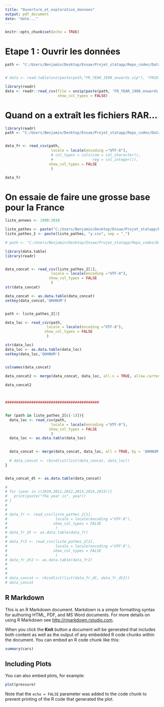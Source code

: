 ```yaml
---
title: "Ouverture_et_exploration_donnees"
output: pdf_document
date: "date..."
---
```


```r
knitr::opts_chunk$set(echo = TRUE)
```
# Etape 1 : Ouvrir les données

```r
path <- "C:/Users/Benjamin/Desktop/Ensae/Projet_statapp/Repo_codes/Data/YearlyFiles_1998_2018"


# data <- read.table(unz(paste(path,"FR_YEAR_1998_onwards.zip"), "FR2018_y.csv"), nrows=10, header=T, quote="\"", sep=",")

library(readr)
data <- readr::read_csv(file = unzip(paste(path, 'FR_YEAR_1998_onwards.zip', sep="/"), "FR2018_y.csv"),
                        show_col_types = FALSE)


```


# Quand on a extraît les fichiers RAR...

```r
library(readr)
path <- "C:/Users/Benjamin/Desktop/Ensae/Projet_statapp/Repo_codes/Data/YearlyFiles_1998_2018/FR2015_y.csv"


data_fr <- read_csv(path, 
                     locale = locale(encoding ="UTF-8"),
                     # col_types = cols(com = col_character(),
                     #                  reg = col_integer()),
                    show_col_types = FALSE
                     )

data_fr

```

# On essaie de faire une grosse base pour la France
```r

liste_annees <- 1998:2018

liste_pathes <- paste("C:/Users/Benjamin/Desktop/Ensae/Projet_statapp/Repo_codes/Data/YearlyFiles_1998_2018/FR", liste_annees, sep = "")
liste_pathes_2 <- paste(liste_pathes, "y.csv", sep = "_")

# path <- "C:/Users/Benjamin/Desktop/Ensae/Projet_statapp/Repo_codes/Data/YearlyFiles_1998_2018/FR2015_y.csv"

library(data.table)
library(readr)


data_concat <- read_csv(liste_pathes_2[1], 
                     locale = locale(encoding ="UTF-8"),
                    show_col_types = FALSE
                     )
str(data_concat)

data_concat <- as.data.table(data_concat)
setkey(data_concat,'QHHNUM')


path <- liste_pathes_2[2]

data_loc <- read_csv(path, 
                   locale = locale(encoding ="UTF-8"),
                  show_col_types = FALSE
                   )

str(data_loc)
data_loc <- as.data.table(data_loc)
setkey(data_loc,'QHHNUM')


colnames(data_concat)

data_concat2 <- merge(data_concat, data_loc, all.x = TRUE, allow.cartesian=FALSE)
  
data_concat2



###########################################


for (path in liste_pathes_2[c(-1)]){
  data_loc <- read_csv(path, 
                     locale = locale(encoding ="UTF-8"),
                    show_col_types = FALSE
                     )
  data_loc <- as.data.table(data_loc)

  
  data_concat <- merge(data_concat, data_loc, all = TRUE, by = 'QHHNUM')
  
  # data_concat <- rbindlist(list(data_concat, data_loc))    
}


data_concat_dt <- as.data.table(data_concat)

# 
# for (year in c(2010,2011,2012,2013,2014,2015)){
#   print(paste("The year is", year))
# }
# 
# 
# data_fr <- read_csv(liste_pathes_2[1], 
#                      locale = locale(encoding ="UTF-8"),
#                     show_col_types = FALSE
#                      )
# data_fr_dt <- as.data.table(data_fr)
# 
# data_fr2 <- read_csv(liste_pathes_2[2], 
#                      locale = locale(encoding ="UTF-8"),
#                     show_col_types = FALSE
#                      )
# data_fr_dt2 <- as.data.table(data_fr2)
# 
# 
# 
# data_concat <- rbindlist(list(data_fr_dt, data_fr_dt2))    
# data_concat                                  


```

## R Markdown

This is an R Markdown document. Markdown is a simple formatting syntax for authoring HTML, PDF, and MS Word documents. For more details on using R Markdown see <http://rmarkdown.rstudio.com>.

When you click the **Knit** button a document will be generated that includes both content as well as the output of any embedded R code chunks within the document. You can embed an R code chunk like this:

```r
summary(cars)
```

## Including Plots

You can also embed plots, for example:

```r
plot(pressure)
```

Note that the `echo = FALSE` parameter was added to the code chunk to prevent printing of the R code that generated the plot.
